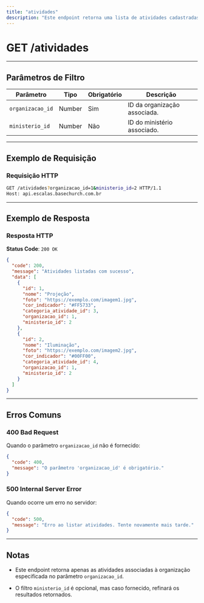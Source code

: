 ```yaml
---
title: "atividades"
description: "Este endpoint retorna uma lista de atividades cadastradas, permitindo a filtragem por organização e ministério."
---
```


# GET /atividades

***

## Parâmetros de Filtro

| Parâmetro        | Tipo   | Obrigatório | Descrição                    |
| ---------------- | ------ | ----------- | ---------------------------- |
| `organizacao_id` | Number | Sim         | ID da organização associada. |
| `ministerio_id`  | Number | Não         | ID do ministério associado.  |

***

## Exemplo de Requisição

### Requisição HTTP

```bash
GET /atividades?organizacao_id=1&ministerio_id=2 HTTP/1.1
Host: api.escalas.basechurch.com.br
```

***

## Exemplo de Resposta

### Resposta HTTP

**Status Code**: `200 OK`

```json
{
  "code": 200,
  "message": "Atividades listadas com sucesso",
  "data": [
    {
      "id": 1,
      "nome": "Projeção",
      "foto": "https://exemplo.com/imagem1.jpg",
      "cor_indicador": "#FF5733",
      "categoria_atividade_id": 3,
      "organizacao_id": 1,
      "ministerio_id": 2
    },
    {
      "id": 2,
      "nome": "Iluminação",
      "foto": "https://exemplo.com/imagem2.jpg",
      "cor_indicador": "#00FF00",
      "categoria_atividade_id": 4,
      "organizacao_id": 1,
      "ministerio_id": 2
    }
  ]
}
```

***

## Erros Comuns

### 400 Bad Request

Quando o parâmetro `organizacao_id` não é fornecido:

```json
{
  "code": 400,
  "message": "O parâmetro 'organizacao_id' é obrigatório."
}
```

### 500 Internal Server Error

Quando ocorre um erro no servidor:

```json
{
  "code": 500,
  "message": "Erro ao listar atividades. Tente novamente mais tarde."
}
```

***

## Notas

* Este endpoint retorna apenas as atividades associadas à organização especificada no parâmetro `organizacao_id`.

* O filtro `ministerio_id` é opcional, mas caso fornecido, refinará os resultados retornados.
